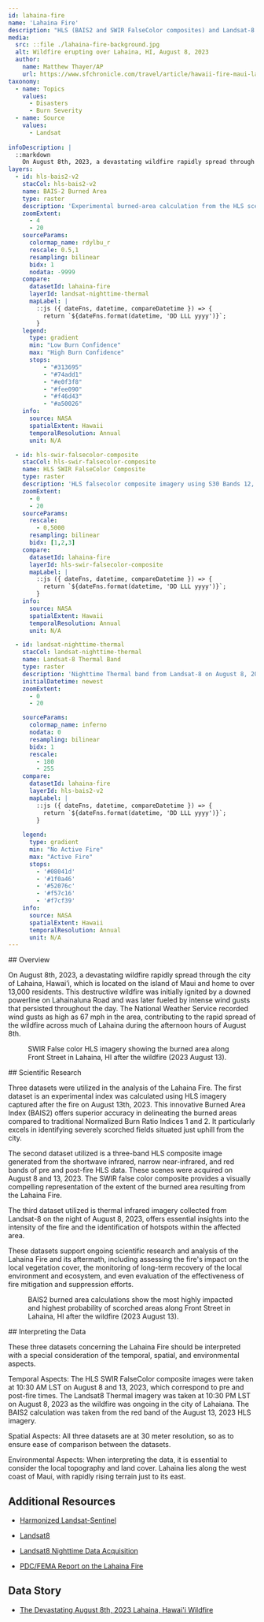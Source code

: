 ```yaml
---
id: lahaina-fire
name: 'Lahaina Fire'
description: "HLS (BAIS2 and SWIR FalseColor composites) and Landsat-8 thermal imagery supporting the Lahaina, HI Wildfire Story"
media:
  src: ::file ./lahaina-fire-background.jpg
  alt: Wildfire erupting over Lahaina, HI, August 8, 2023
  author:
    name: Matthew Thayer/AP
    url: https://www.sfchronicle.com/travel/article/hawaii-fire-maui-lahaina-18289213.php
taxonomy:
  - name: Topics
    values:
      - Disasters
      - Burn Severity
  - name: Source
    values:
      - Landsat
  
infoDescription: |
  ::markdown
    On August 8th, 2023, a devastating wildfire rapidly spread through the city of Lahaina, Hawai’i, which is located on the island of Maui and home to over 13,000 residents. This destructive wildfire was initially ignited by a downed powerline on Lahainaluna Road and was later fueled by intense wind gusts that persisted throughout the day. The National Weather Service recorded wind gusts as high as 67 mph in the area, contributing to the rapid spread of the wildfire across much of Lahaina during the afternoon hours of August 8th.
layers:
  - id: hls-bais2-v2
    stacCol: hls-bais2-v2
    name: BAIS-2 Burned Area
    type: raster
    description: 'Experimental burned-area calculation from the HLS scene taken on August 13,2023 over Lahaina, HI'
    zoomExtent:
      - 4
      - 20
    sourceParams:
      colormap_name: rdylbu_r
      rescale: 0.5,1
      resampling: bilinear
      bidx: 1
      nodata: -9999
    compare:
      datasetId: lahaina-fire
      layerId: landsat-nighttime-thermal
      mapLabel: |
        ::js ({ dateFns, datetime, compareDatetime }) => {
          return `${dateFns.format(datetime, 'DD LLL yyyy')}`;        
        }
    legend:
      type: gradient
      min: "Low Burn Confidence"
      max: "High Burn Confidence"
      stops:
          - "#313695"
          - "#74add1"
          - "#e0f3f8"
          - "#fee090"
          - "#f46d43"
          - "#a50026"
    info:
      source: NASA
      spatialExtent: Hawaii
      temporalResolution: Annual 
      unit: N/A 

  - id: hls-swir-falsecolor-composite
    stacCol: hls-swir-falsecolor-composite
    name: HLS SWIR FalseColor Composite
    type: raster
    description: 'HLS falsecolor composite imagery using S30 Bands 12, 8A, and 4, over Lahaina, HI.'
    zoomExtent:
      - 0
      - 20
    sourceParams:
      rescale:
        - 0,5000
      resampling: bilinear
      bidx: [1,2,3]
    compare:
      datasetId: lahaina-fire
      layerId: hls-swir-falsecolor-composite
      mapLabel: |
        ::js ({ dateFns, datetime, compareDatetime }) => {
          return `${dateFns.format(datetime, 'DD LLL yyyy')}`;        
        }
    info:
      source: NASA
      spatialExtent: Hawaii
      temporalResolution: Annual 
      unit: N/A 

  - id: landsat-nighttime-thermal
    stacCol: landsat-nighttime-thermal
    name: Landsat-8 Thermal Band
    type: raster
    description: 'Nighttime Thermal band from Landsat-8 on August 8, 2023 shows the extent of the ongoing Lahaina Fire.'
    initialDatetime: newest
    zoomExtent:
      - 0
      - 20

    sourceParams:
      colormap_name: inferno
      nodata: 0
      resampling: bilinear
      bidx: 1
      rescale:
        - 180
        - 255
    compare:
      datasetId: lahaina-fire
      layerId: hls-bais2-v2
      mapLabel: |
        ::js ({ dateFns, datetime, compareDatetime }) => {
          return `${dateFns.format(datetime, 'DD LLL yyyy')}`;        
        }
            
    legend:
      type: gradient
      min: "No Active Fire"
      max: "Active Fire"
      stops:
        - '#08041d'
        - '#1f0a46'
        - '#52076c'
        - '#f57c16'
        - '#f7cf39'
    info:
      source: NASA
      spatialExtent: Hawaii
      temporalResolution: Annual 
      unit: N/A 
---
```


<Block type='full'>
<Prose>
## Overview

On August 8th, 2023, a devastating wildfire rapidly spread through the city of Lahaina, Hawai’i, which is located on the island of Maui and home to over 13,000 residents. This destructive wildfire was initially ignited by a downed powerline on Lahainaluna Road and was later fueled by intense wind gusts that persisted throughout the day. The National Weather Service recorded wind gusts as high as 67 mph in the area, contributing to the rapid spread of the wildfire across much of Lahaina during the afternoon hours of August 8th.

</Prose>

<Figure>
  <Map
    center={[-156.6727, 20.8766]}
    zoom={13.5}
    datasetId='lahaina-fire'
    layerId='hls-swir-falsecolor-composite'
    dateTime='2023-08-13'
  />
  <Caption
    attrAuthor='NASA'
    attrUrl='https://nasa.gov/'
  >
    SWIR False color HLS imagery showing the burned area along Front Street in Lahaina, HI after the wildfire (2023 August 13).
  </Caption>
</Figure>

</Block>

<Block type='wide'>
<Prose>
## Scientific Research

Three datasets were utilized in the analysis of the Lahaina Fire. The first dataset is an experimental index was calculated using HLS imagery captured after the fire on August 13th, 2023. This innovative Burned Area Index (BAIS2) offers superior accuracy in delineating the burned areas compared to traditional Normalized Burn Ratio Indices 1 and 2. It particularly excels in identifying severely scorched fields situated just uphill from the city.

The second dataset utilized is a three-band HLS composite image generated from the shortwave infrared, narrow near-infrared, and red bands of pre and post-fire HLS data. These scenes were acquired on August 8 and 13, 2023. The SWIR false color composite provides a visually compelling representation of the extent of the burned area resulting from the Lahaina Fire.

The third dataset utilized is thermal  infrared imagery collected from Landsat-8 on the night of August 8, 2023, offers essential insights into the intensity of the fire and the identification of hotspots within the affected area.

These datasets support ongoing scientific research and analysis of the Lahaina Fire and its aftermath, including assessing the fire's impact on the local vegetation cover, the monitoring of long-term recovery of the local environment and ecosystem, and even evaluation of the effectiveness of fire mitigation and suppression efforts.
</Prose>
</Block>

<Block type = 'full'>
<Figure>
  <Map
    center={[-156.67934, 20.87459]}
    zoom={14}
    datasetId='lahaina-fire'
    layerId='hls-bais2-v2'
    dateTime='2023-08-13'
  />
  <Caption
    attrAuthor='NASA'
    attrUrl='https://nasa.gov/'
  >
    BAIS2 burned area calculations show the most highly impacted and highest probability of scorched areas along Front Street in Lahaina, HI after the wildfire (2023 August 13).
  </Caption>
</Figure>

<Prose>
## Interpreting the Data

These three datasets concerning the Lahaina Fire should be interpreted with a special consideration of the temporal, spatial, and environmental aspects.

Temporal Aspects: The HLS SWIR FalseColor composite images were taken at 10:30 AM LST on August 8 and 13, 2023, which correspond to pre and post-fire times. The Landsat8 Thermal imagery was taken at 10:30 PM LST on August 8, 2023 as the wildfire was ongoing in the city of Lahaiana. The BAIS2 calculation was taken from the red band of the August 13, 2023 HLS imagery.

Spatial Aspects: All three datasets are at 30 meter resolution, so as to ensure ease of comparison between the datasets.

Environmental Aspects: When interpreting the data, it is essential to consider the local topography and land cover. Lahaina lies along the west coast of Maui, with rapidly rising terrain just to its east.

</Prose>
</Block>

<Block>
<Prose>

## Additional Resources

* [Harmonized Landsat-Sentinel](https://hls.gsfc.nasa.gov/)

* [Landsat8](https://landsat.gsfc.nasa.gov/satellites/landsat-8/)

* [Landsat8 Nighttime Data Acquisition](https://www.usgs.gov/faqs/how-do-i-search-and-download-ascending-nighttime-landsat-scenes)

* [PDC/FEMA Report on the Lahaina Fire](https://www.mauicounty.gov/CivicAlerts.aspx?AID=12683)

</Prose>
</Block>

<Block>
<Prose>

## Data Story
 
* [The Devastating August 8th, 2023 Lahaina, Hawai'i Wildfire](https://www.earthdata.nasa.gov/dashboard/stories/lahaina-fire)

</Prose>
</Block>
